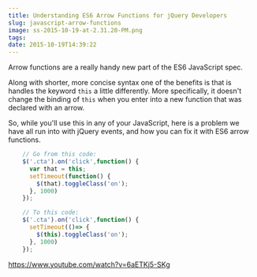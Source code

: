 ```yaml
---
title: Understanding ES6 Arrow Functions for jQuery Developers
slug: javascript-arrow-functions
image: ss-2015-10-19-at-2.31.20-PM.png
tags: 
date: 2015-10-19T14:39:22
---
```


Arrow functions are a really handy new part of the ES6 JavaScript spec.

Along with shorter, more concise syntax one of the benefits is that is handles the keyword <code>this</code> a little differently. More specifically, it doesn't change the binding of <code>this</code> when you enter into a new function that was declared with an arrow.

So, while you'll use this in any of your JavaScript, here is a problem we have all run into with jQuery events, and how you can fix it with ES6 arrow functions.


```js
    // Go from this code:
    $('.cta').on('click',function() {
      var that = this;
      setTimeout(function() {
        $(that).toggleClass('on');
      }, 1000)
    });

    // To this code:
    $('.cta').on('click',function() {
      setTimeout(()=> {
        $(this).toggleClass('on');
      }, 1000)
    });

```

https://www.youtube.com/watch?v=6aETKj5-SKg